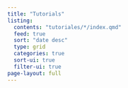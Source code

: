 ```yaml
---
title: "Tutorials"
listing:
  contents: "tutoriales/*/index.qmd"
  feed: true
  sort: "date desc"
  type: grid
  categories: true
  sort-ui: true
  filter-ui: true
page-layout: full
---
```

